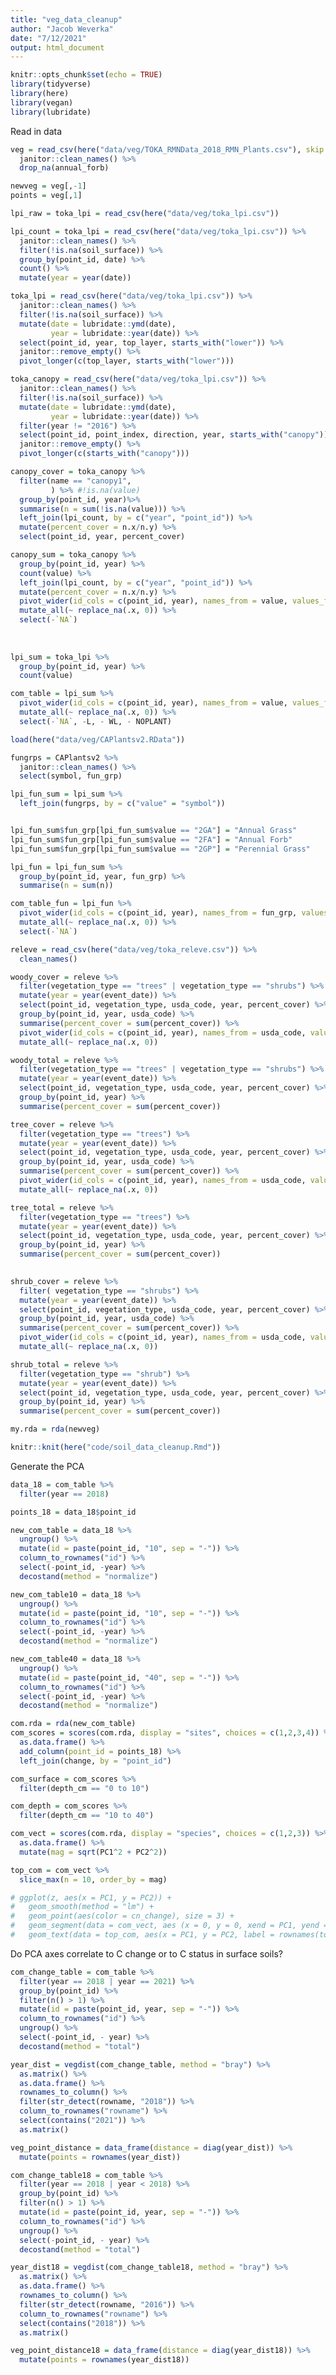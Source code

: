```yaml
---
title: "veg_data_cleanup"
author: "Jacob Weverka"
date: "7/12/2021"
output: html_document
---
```


```r
knitr::opts_chunk$set(echo = TRUE)
library(tidyverse)
library(here)
library(vegan)
library(lubridate)
```

Read in data    
```r

veg = read_csv(here("data/veg/TOKA_RMNData_2018_RMN_Plants.csv"), skip = 3, col_types = cols(`Annual Forb` = col_double())) %>% 
  janitor::clean_names() %>% 
  drop_na(annual_forb)

newveg = veg[,-1]
points = veg[,1]

```


```r
lpi_raw = toka_lpi = read_csv(here("data/veg/toka_lpi.csv"))

lpi_count = toka_lpi = read_csv(here("data/veg/toka_lpi.csv")) %>% 
  janitor::clean_names() %>% 
  filter(!is.na(soil_surface)) %>% 
  group_by(point_id, date) %>% 
  count() %>% 
  mutate(year = year(date))

toka_lpi = read_csv(here("data/veg/toka_lpi.csv")) %>% 
  janitor::clean_names() %>% 
  filter(!is.na(soil_surface)) %>% 
  mutate(date = lubridate::ymd(date),
         year = lubridate::year(date)) %>% 
  select(point_id, year, top_layer, starts_with("lower")) %>% 
  janitor::remove_empty() %>% 
  pivot_longer(c(top_layer, starts_with("lower")))

toka_canopy = read_csv(here("data/veg/toka_lpi.csv")) %>% 
  janitor::clean_names() %>% 
  filter(!is.na(soil_surface)) %>% 
  mutate(date = lubridate::ymd(date),
         year = lubridate::year(date)) %>% 
  filter(year != "2016") %>% 
  select(point_id, point_index, direction, year, starts_with("canopy")) %>% 
  janitor::remove_empty() %>% 
  pivot_longer(c(starts_with("canopy")))

canopy_cover = toka_canopy %>% 
  filter(name == "canopy1",
         ) %>% #!is.na(value)
  group_by(point_id, year)%>% 
  summarise(n = sum(!is.na(value))) %>% 
  left_join(lpi_count, by = c("year", "point_id")) %>% 
  mutate(percent_cover = n.x/n.y) %>% 
  select(point_id, year, percent_cover)

canopy_sum = toka_canopy %>% 
  group_by(point_id, year) %>% 
  count(value) %>% 
  left_join(lpi_count, by = c("year", "point_id")) %>% 
  mutate(percent_cover = n.x/n.y) %>% 
  pivot_wider(id_cols = c(point_id, year), names_from = value, values_from = percent_cover) %>% 
  mutate_all(~ replace_na(.x, 0)) %>% 
  select(-`NA`)
  
  
  
lpi_sum = toka_lpi %>%   
  group_by(point_id, year) %>% 
  count(value)

com_table = lpi_sum %>% 
  pivot_wider(id_cols = c(point_id, year), names_from = value, values_from = n) %>% 
  mutate_all(~ replace_na(.x, 0)) %>% 
  select(-`NA`, -L, - WL, - NOPLANT)

load(here("data/veg/CAPlantsv2.RData"))

fungrps = CAPlantsv2 %>% 
  janitor::clean_names() %>% 
  select(symbol, fun_grp)

lpi_fun_sum = lpi_sum %>% 
  left_join(fungrps, by = c("value" = "symbol"))


lpi_fun_sum$fun_grp[lpi_fun_sum$value == "2GA"] = "Annual Grass"
lpi_fun_sum$fun_grp[lpi_fun_sum$value == "2FA"] = "Annual Forb"
lpi_fun_sum$fun_grp[lpi_fun_sum$value == "2GP"] = "Perennial Grass"

lpi_fun = lpi_fun_sum %>% 
  group_by(point_id, year, fun_grp) %>% 
  summarise(n = sum(n))

com_table_fun = lpi_fun %>% 
  pivot_wider(id_cols = c(point_id, year), names_from = fun_grp, values_from = n) %>% 
  mutate_all(~ replace_na(.x, 0)) %>% 
  select(-`NA`) 

```

```r
releve = read_csv(here("data/veg/toka_releve.csv")) %>% 
  clean_names()

woody_cover = releve %>% 
  filter(vegetation_type == "trees" | vegetation_type == "shrubs") %>% 
  mutate(year = year(event_date)) %>% 
  select(point_id, vegetation_type, usda_code, year, percent_cover) %>% 
  group_by(point_id, year, usda_code) %>% 
  summarise(percent_cover = sum(percent_cover)) %>% 
  pivot_wider(id_cols = c(point_id, year), names_from = usda_code, values_from = percent_cover) %>% 
  mutate_all(~ replace_na(.x, 0))

woody_total = releve %>% 
  filter(vegetation_type == "trees" | vegetation_type == "shrubs") %>% 
  mutate(year = year(event_date)) %>% 
  select(point_id, vegetation_type, usda_code, year, percent_cover) %>% 
  group_by(point_id, year) %>% 
  summarise(percent_cover = sum(percent_cover))

tree_cover = releve %>% 
  filter(vegetation_type == "trees") %>% 
  mutate(year = year(event_date)) %>% 
  select(point_id, vegetation_type, usda_code, year, percent_cover) %>% 
  group_by(point_id, year, usda_code) %>% 
  summarise(percent_cover = sum(percent_cover)) %>% 
  pivot_wider(id_cols = c(point_id, year), names_from = usda_code, values_from = percent_cover) %>% 
  mutate_all(~ replace_na(.x, 0))

tree_total = releve %>% 
  filter(vegetation_type == "trees") %>% 
  mutate(year = year(event_date)) %>% 
  select(point_id, vegetation_type, usda_code, year, percent_cover) %>% 
  group_by(point_id, year) %>% 
  summarise(percent_cover = sum(percent_cover))
  

shrub_cover = releve %>% 
  filter( vegetation_type == "shrubs") %>% 
  mutate(year = year(event_date)) %>% 
  select(point_id, vegetation_type, usda_code, year, percent_cover) %>% 
  group_by(point_id, year, usda_code) %>% 
  summarise(percent_cover = sum(percent_cover)) %>% 
  pivot_wider(id_cols = c(point_id, year), names_from = usda_code, values_from = percent_cover) %>% 
  mutate_all(~ replace_na(.x, 0))

shrub_total = releve %>% 
  filter(vegetation_type == "shrub") %>% 
  mutate(year = year(event_date)) %>% 
  select(point_id, vegetation_type, usda_code, year, percent_cover) %>% 
  group_by(point_id, year) %>% 
  summarise(percent_cover = sum(percent_cover))

```






```r
my.rda = rda(newveg)


```
```r
knitr::knit(here("code/soil_data_cleanup.Rmd"))
```
Generate the PCA
```r
data_18 = com_table %>% 
  filter(year == 2018)

points_18 = data_18$point_id

new_com_table = data_18 %>% 
  ungroup() %>% 
  mutate(id = paste(point_id, "10", sep = "-")) %>% 
  column_to_rownames("id") %>% 
  select(-point_id, -year) %>% 
  decostand(method = "normalize")

new_com_table10 = data_18 %>% 
  ungroup() %>% 
  mutate(id = paste(point_id, "10", sep = "-")) %>% 
  column_to_rownames("id") %>% 
  select(-point_id, -year) %>% 
  decostand(method = "normalize")

new_com_table40 = data_18 %>% 
  ungroup() %>% 
  mutate(id = paste(point_id, "40", sep = "-")) %>% 
  column_to_rownames("id") %>% 
  select(-point_id, -year) %>% 
  decostand(method = "normalize")

com.rda = rda(new_com_table)
com_scores = scores(com.rda, display = "sites", choices = c(1,2,3,4)) %>% 
  as.data.frame() %>% 
  add_column(point_id = points_18) %>% 
  left_join(change, by = "point_id")

com_surface = com_scores %>% 
  filter(depth_cm == "0 to 10")

com_depth = com_scores %>% 
  filter(depth_cm == "10 to 40")

com_vect = scores(com.rda, display = "species", choices = c(1,2,3)) %>% 
  as.data.frame() %>% 
  mutate(mag = sqrt(PC1^2 + PC2^2))

top_com = com_vect %>% 
  slice_max(n = 10, order_by = mag)

# ggplot(z, aes(x = PC1, y = PC2)) +
#   geom_smooth(method = "lm") +
#   geom_point(aes(color = cn_change), size = 3) +
#   geom_segment(data = com_vect, aes (x = 0, y = 0, xend = PC1, yend = PC2), arrow = arrow(length = unit(0.2, "cm"))) +
#   geom_text(data = top_com, aes(x = PC1, y = PC2, label = rownames(top_com)))
```
Do PCA axes correlate to C change or to C status in surface soils?


```r

com_change_table = com_table %>% 
  filter(year == 2018 | year == 2021) %>% 
  group_by(point_id) %>% 
  filter(n() > 1) %>% 
  mutate(id = paste(point_id, year, sep = "-")) %>% 
  column_to_rownames("id") %>% 
  ungroup() %>% 
  select(-point_id, - year) %>% 
  decostand(method = "total")

year_dist = vegdist(com_change_table, method = "bray") %>% 
  as.matrix() %>% 
  as.data.frame() %>% 
  rownames_to_column() %>% 
  filter(str_detect(rowname, "2018")) %>% 
  column_to_rownames("rowname") %>% 
  select(contains("2021")) %>% 
  as.matrix()

veg_point_distance = data_frame(distance = diag(year_dist)) %>% 
  mutate(points = rownames(year_dist))

```

```r
com_change_table18 = com_table %>% 
  filter(year == 2018 | year < 2018) %>% 
  group_by(point_id) %>% 
  filter(n() > 1) %>% 
  mutate(id = paste(point_id, year, sep = "-")) %>% 
  column_to_rownames("id") %>% 
  ungroup() %>% 
  select(-point_id, - year) %>% 
  decostand(method = "total")

year_dist18 = vegdist(com_change_table18, method = "bray") %>% 
  as.matrix() %>% 
  as.data.frame() %>% 
  rownames_to_column() %>% 
  filter(str_detect(rowname, "2016")) %>% 
  column_to_rownames("rowname") %>% 
  select(contains("2018")) %>% 
  as.matrix()

veg_point_distance18 = data_frame(distance = diag(year_dist18)) %>% 
  mutate(points = rownames(year_dist18))
```

